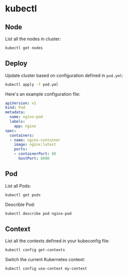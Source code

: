 # kubectl

## Node

List all the nodes in cluster:
```sh
kubectl get nodes
```


## Deploy

Update cluster based on configuration defined in `pod.yml`:
```sh
kubectl apply -f pod.yml
```

Here's an example configuration file:

```yml title="pod.yml"
apiVersion: v1
kind: Pod
metadata:
  name: nginx-pod
  labels:
    app: nginx
spec:
  containers:
  - name: nginx-container
    image: nginx:latest
    ports:
    - containerPort: 80
      hostPort: 8080
```


## Pod

List all Pods:
```sh
kubectl get pods
```

Describle Pod:
```sh
kubectl describe pod nginx-pod
```


## Context

List all the contexts defined in your kubeconfig file:
```sh
kubectl config get-contexts
```

Switch the current Kubernetes context:
```sh
kubectl config use-context my-context
```
